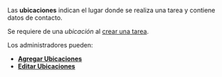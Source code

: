 Las **ubicaciones** indican el lugar donde se realiza una tarea y contiene datos de contacto.

Se requiere de una _ubicación_ al [crear una tarea](/docs/products/forms/tasks/task_create).

Los administradores pueden:
- [**Agregar Ubicaciones**](/docs/products/forms/configuration/locations/location_create)
- [**Editar Ubicaciones**](/docs/products/forms/configuration/locations/location_edit)